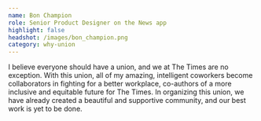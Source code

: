 ```yaml
---
name: Bon Champion
role: Senior Product Designer on the News app
highlight: false
headshot: /images/bon_champion.png
category: why-union
---
```

I believe everyone should have a union, and we at The Times are no exception. With this union, all of my amazing, intelligent coworkers become collaborators in fighting for a better workplace, co-authors of a more inclusive and equitable future for The Times. In organizing this union, we have already created a beautiful and supportive community, and our best work is yet to be done.
